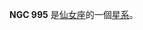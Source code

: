 {{NGCInfoBox|NGCID=NGC 995|發現者=讓·瑪璉·愛德華·史提芬|發現日期=1871年12月8日|其他編號=UGC 2118,MCG 7-6-44,ZWG 539.63|曆元=J2000.0|赤經=38分31.9秒
|赤緯=41°31'44"|星座=仙女座|星體=星系|星等=13.5|表面亮度=13.1|藍等=14.5}}

'''NGC 995''' 是[[仙女座|仙女座]]的一個[[星系|星系]]。

{{NGCReference|995}}

{{Catalogs|NGC=995}}